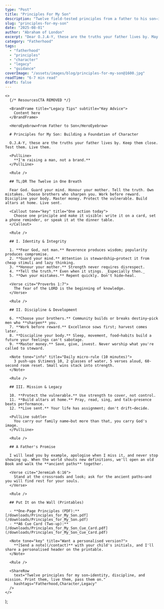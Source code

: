 ```yaml
---
type: "Post"
title: "Principles For My Son"
description: "Twelve field-tested principles from a father to his son—identity, discipline, and mission—shaped for daily practice at home."
slug: "principles-for-my-son"
date: "2025-08-01"
author: "Abraham of London"
excerpt: "Dear O.J.A-Y, these are the truths your father lives by. May they be a compass for your own journey."
category: "Fatherhood"
tags:
  - "fatherhood"
  - "principles"
  - "character"
  - "legacy"
  - "guidance"
coverImage: "/assets/images/blog/principles-for-my-son@1600.jpg"
readTime: "6-7 min read"
draft: false
---
```


    <>
      {/* ResourcesCTA REMOVED */}
      
      <BrandFrame title="Legacy Tips" subtitle="Key Advice">
        Content here
      </BrandFrame>

      <HeroEyebrow>From Father to Son</HeroEyebrow>

      # Principles for My Son: Building a Foundation of Character

      O.J.A-Y, these are the truths your father lives by. Keep them close. Test them. Live them.

      <PullLine>
        **I'm raising a man, not a brand.**
      </PullLine>

      <Rule />

      ## TL;DR The Twelve in One Breath

      Fear God. Guard your mind. Honour your mother. Tell the truth. Own mistakes. Choose brothers who sharpen you. Work before reward. Discipline your body. Master money. Protect the vulnerable. Build altars at home. Live sent.

      <Callout tone="key" title="One action today">
        Choose one principle and make it visible: write it on a card, set a phone reminder, or speak it at the dinner table.
      </Callout>

      <Rule />

      ## I. Identity & Integrity

      1. **Fear God, not man.** Reverence produces wisdom; popularity produces compromise.
      2. **Guard your mind.** Attention is stewardship—protect it from cheap stimuli and lazy thinking.
      3. **Honour your mother.** Strength never requires disrespect.
      4. **Tell the truth.** Even when it stings. _Especially then._
      5. **Own your mistakes.** Repent quickly. Don't hide—heal.

      <Verse cite="Proverbs 1:7">
        The fear of the LORD is the beginning of knowledge.
      </Verse>

      <Rule />

      ## II. Discipline & Development

      6. **Choose your brothers.** Community builds or breaks destiny—pick men who **sharpen** you.
      7. **Work before reward.** Excellence sows first; harvest comes later.
      8. **Discipline your body.** Sleep, movement, food—habits build a future your feelings can't sabotage.
      9. **Master money.** Save, give, invest. Never worship what you're called to steward.

      <Note tone="info" title="Daily micro-rule (10 minutes)">
        3 push-ups $\times$ 10, 2 glasses of water, 5 verses aloud, 60-second room reset. Small wins stack into strength.
      </Note>

      <Rule />

      ## III. Mission & Legacy

      10. **Protect the vulnerable.** Use strength to cover, not control.
      11. **Build altars at home.** Pray, read, sing, and talk—presence beats performance.
      12. **Live sent.** Your life has assignment; don't drift—decide.

      <PullLine subtle>
        You carry our family name—but more than that, you carry God's image.
      </PullLine>

      <Rule />

      ## A Father's Promise

      I will lead you by example, apologise when I miss it, and never stop showing up. When the world shouts new definitions, we'll open an old Book and walk the **ancient paths** together.

      <Verse cite="Jeremiah 6:16">
        Stand at the crossroads and look; ask for the ancient paths—and you will find rest for your souls.
      </Verse>

      <Rule />

      ## Put It on the Wall (Printables)

      - **One-Page Principles (PDF):** [/downloads/Principles_for_My_Son.pdf](/downloads/Principles_for_My_Son.pdf)
      - **A6 Cue Card (Two-up):** [/downloads/Principles_for_My_Son_Cue_Card.pdf](/downloads/Principles_for_My_Son_Cue_Card.pdf)

      <Note tone="key" title="Want a personalised version?">
        **[Send a note](/contact)** with your child's initials, and I'll share a personalised header on the printable.
      </Note>

      <Rule />

      <ShareRow
        text="Twelve principles for my son—identity, discipline, and mission. Print them, live them, pass them on."
        hashtags="Fatherhood,Character,Legacy"
      />
    </>
  );



